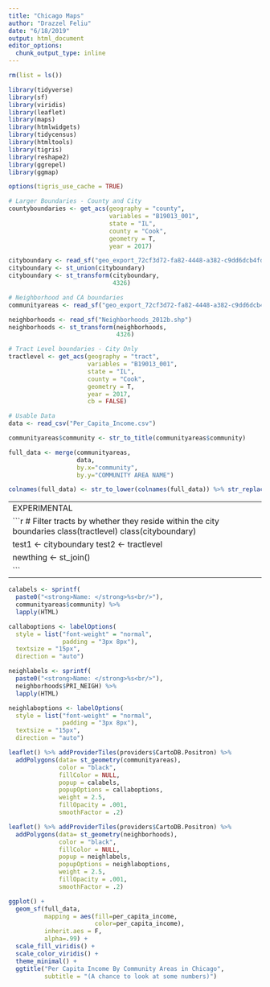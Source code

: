 ```yaml
---
title: "Chicago Maps"
author: "Drazzel Feliu"
date: "6/18/2019"
output: html_document
editor_options: 
  chunk_output_type: inline
---
```


```r
rm(list = ls())

library(tidyverse)
library(sf)
library(viridis)
library(leaflet)
library(maps)
library(htmlwidgets)
library(tidycensus)
library(htmltools)
library(tigris)
library(reshape2)
library(ggrepel)
library(ggmap)

options(tigris_use_cache = TRUE)
```

```r
# Larger Boundaries - County and City
countyboundaries <- get_acs(geography = "county",
                            variables = "B19013_001",
                            state = "IL",
                            county = "Cook",
                            geometry = T,
                            year = 2017)

cityboundary <- read_sf("geo_export_72cf3d72-fa82-4448-a382-c9dd6dcb4fd2.shp")
cityboundary <- st_union(cityboundary)
cityboundary <- st_transform(cityboundary,
                             4326)

# Neighborhood and CA boundaries
communityareas <- read_sf("geo_export_72cf3d72-fa82-4448-a382-c9dd6dcb4fd2.shp")

neighborhoods <- read_sf("Neighborhoods_2012b.shp")
neighborhoods <- st_transform(neighborhoods, 
                              4326)

# Tract Level boundaries - City Only
tractlevel <- get_acs(geography = "tract",
                      variables = "B19013_001",
                      state = "IL",
                      county = "Cook",
                      geometry = T,
                      year = 2017,
                      cb = FALSE)

# Usable Data
data <- read_csv("Per_Capita_Income.csv")

communityareas$community <- str_to_title(communityareas$community)

full_data <- merge(communityareas,
                   data, 
                   by.x="community", 
                   by.y="COMMUNITY AREA NAME")

colnames(full_data) <- str_to_lower(colnames(full_data)) %>% str_replace_all(.," ","_")
```

------------------------------------------------------------------------------------------------------
EXPERIMENTAL

```r
# Filter tracts by whether they reside within the city boundaries
class(tractlevel)
class(cityboundary)

test1 <- cityboundary
test2 <- tractlevel

newthing <- st_join()

```

------------------------------------------------------------------------------------------------------

```r
calabels <- sprintf(
  paste0("<strong>Name: </strong>%s<br/>"),
  communityareas$community) %>% 
  lapply(HTML)

callaboptions <- labelOptions(
  style = list("font-weight" = "normal", 
               padding = "3px 8px"),
  textsize = "15px",
  direction = "auto")

neighlabels <- sprintf(
  paste0("<strong>Name: </strong>%s<br/>"),
  neighborhoods$PRI_NEIGH) %>% 
  lapply(HTML)

neighlaboptions <- labelOptions(
  style = list("font-weight" = "normal", 
               padding = "3px 8px"),
  textsize = "15px",
  direction = "auto")
```

```r
leaflet() %>% addProviderTiles(providers$CartoDB.Positron) %>% 
  addPolygons(data= st_geometry(communityareas),
              color = "black",
              fillColor = NULL,
              popup = calabels,
              popupOptions = callaboptions,
              weight = 2.5,
              fillOpacity = .001,
              smoothFactor = .2)
```


```r
leaflet() %>% addProviderTiles(providers$CartoDB.Positron) %>% 
  addPolygons(data= st_geometry(neighborhoods),
              color = "black",
              fillColor = NULL,
              popup = neighlabels,
              popupOptions = neighlaboptions,
              weight = 2.5,
              fillOpacity = .001,
              smoothFactor = .2)

```

```r
ggplot() + 
  geom_sf(full_data,
          mapping = aes(fill=per_capita_income, 
                        color=per_capita_income),
          inherit.aes = F,
          alpha=.99) + 
  scale_fill_viridis() + 
  scale_color_viridis() +
  theme_minimal() + 
  ggtitle("Per Capita Income By Community Areas in Chicago",
          subtitle = "(A chance to look at some numbers)")
```


